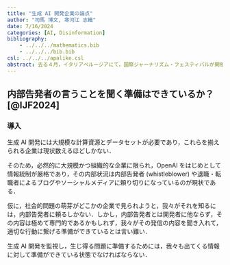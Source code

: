 ```yaml
---
title: "生成 AI 開発企業の論点"
author: "司馬 博文, 寒河江 志織"
date: 7/16/2024
categories: [AI, Disinformation]
bibliography: 
    - ../../../mathematics.bib
    - ../../../bib.bib
csl: ../../../apalike.csl
abstract: 去る４月，イタリアペルージアにて，国際ジャーナリズム・フェスティバルが開催され，AI とディスインフォメーションは中心的な議題の１つであった．そのプログラムと議論の内容をまとめることで，現在の生成 AI とディスインフォメーションにおける論点を洗い出す．
---
```


## 内部告発者の言うことを聞く準備はできているか？ [@IJF2024]

### 導入

生成 AI 開発には大規模な計算資源とデータセットが必要であり，これらを揃えられる企業は現状数えるほどしかない．

そのため，必然的に大規模かつ組織的な企業に限られ，OpenAI をはじめとして情報統制が厳格であり，その内部状況は内部告発者 (whistleblower) や退職・転職者によるブログやソーシャルメディアに頼り切りになっているのが現状である．

仮に，社会的問題の萌芽がどこかの企業で見られようと，我々がそれを知るには，内部告発者に頼るしかない．しかし，内部告発者とは開発者に他ならず，その内容は極めて専門的であるかもしれず，我々がその発信の内容を聞き入れて，適切な行動に繋げる準備ができているとは言い難い．

生成 AI 開発を監視し，生じ得る問題に準備するためには，我々も出てくる情報に対して準備ができている状態でなければならない．

